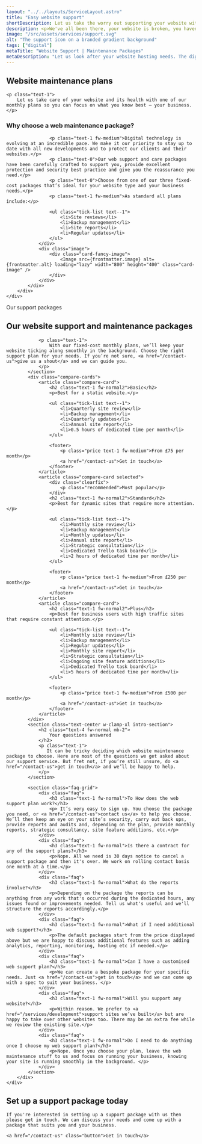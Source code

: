 ```yaml
---
layout: "../../layouts/ServiceLayout.astro"
title: "Easy website support"
shortDescription: Let us take the worry out supporting your website with our bespoke support packages.
description: <p>We've all been there, your website is broken, you haven't touched anything but suddenly it's gone. It's scary and unsettling and in the very futuristic sounding 2024 you shouldn't have to put up with that. </p><p>Taking our company core value of "being useful" we want to take the worry out of your website for you with custom support packages tailored to fit your needs.</p>
image: "/src/assets/services/support.svg"
alt: "The support icon on a branded gradient background"
tags: ["digital"]
metaTitle: "Website Support | Maintenance Packages"
metaDescription: "Let us look after your website hosting needs. The digital world is changing rapidly and we're always up to date with latest security and protection practices. We'll keep your website ticking along so you can focus on your business growth. "
---
```



<section class="strip text-center w-clamp-xl intro-section">
    <h2 class="text-5 fw-normal mb-2">
        Website maintenance plans
    </h2>

    <p class="text-1">
        Let us take care of your website and its health with one of our monthly plans so you can focus on what you know best – your business.
    </p>
</section>
<Strip theme="MID">
    <div class="wrapper">
        <div class="strip-inner">
            <div class="grid">
                <div class="contents">
                    <h3 class="text-2 fw-medium mb-m">Why choose a web maintenance package?</h3>

                    <p class="text-1 fw-medium">Digital technology is evolving at an incredible pace. We make it our priority to stay up to date with all new developments and to protect our clients and their websites.</p>
                    <p class="text-0">Our web support and care packages have been carefully crafted to support you, provide excellent protection and security best practice and give you the reassurance you need.</p>
                    <p class="text-0">Choose from one of our three fixed-cost packages that’s ideal for your website type and your business needs.</p>
                    <p class="text-1 fw-medium">As standard all plans include:</p>

                    <ul class="tick-list text--1">
                        <li>Site reviews</li>
                        <li>Backup management</li>
                        <li>Site reports</li>
                        <li>Regular updates</li>
                    </ul>
                </div>
                <div class="image">
                    <div class="card-fancy-image">
                        <Image src={frontmatter.image} alt={frontmatter.alt} loading="lazy" width="800" height="400" class="card-image" />
                    </div>	
                </div>
            </div>
        </div>
    </div>
</Strip>
<Strip theme="DARK">
    <div class="wrapper">
        <div class="strip-inner">
            <section class="text-center w-clamp-xl intro-section">
                <a id="packages" class="visually-hidden">Our support packages</a>
                <h2 class="text-4 fw-normal mb-2">
                    Our website support and maintenance packages
                </h2>

                <p class="text-1">
                    With our fixed-cost monthly plans, we’ll keep your website ticking along smoothly in the background. Choose the right support plan for your needs. If you’re not sure, <a href="/contact-us">give us a shout</a> and we can guide you.
                </p>
            </section>
            <div class="compare-cards">
                <article class="compare-card">
                    <h2 class="text-1 fw-normal2">Basic</h2>
                    <p>Best for a static website.</p>

                    <ul class="tick-list text--1">
                        <li>Quarterly site review</li>
                        <li>Backup management</li>
                        <li>Quarterly updates</li>
                        <li>Annual site report</li>
                        <li>0.5 hours of dedicated time per month</li>
                    </ul>

                    <footer>
                        <p class="price text-1 fw-medium">From £75 per month</p>
                        <a href="/contact-us">Get in touch</a>
                    </footer>
                </article>
                <article class="compare-card selected">
                    <div class="clearfix">
                        <p class="recommended">Most popular</p>
                    </div>
                    <h2 class="text-1 fw-normal2">Standard</h2>
                    <p>Best for dynamic sites that require more attention.</p>

                    <ul class="tick-list text--1">
                        <li>Monthly site review</li>
                        <li>Backup management</li>
                        <li>Monthly updates</li>
                        <li>Annual site report</li>
                        <li>Strategic consultation</li>
                        <li>Dedicated Trello task board</li>
                        <li>2 hours of dedicated time per month</li>
                    </ul>

                    <footer>
                        <p class="price text-1 fw-medium">From £250 per month</p>
                        <a href="/contact-us">Get in touch</a>
                    </footer>
                </article>
                <article class="compare-card">
                    <h2 class="text-1 fw-normal2">Plus</h2>
                    <p>Best for business users with high traffic sites that require constant attention.</p>

                    <ul class="tick-list text--1">
                        <li>Monthly site review</li>
                        <li>Backup management</li>
                        <li>Regular updates</li>
                        <li>Monthly site report</li>
                        <li>Strategic consultation</li>
                        <li>Ongoing site feature additions</li>
                        <li>Dedicated Trello task board</li>
                        <li>5 hours of dedicated time per month</li>
                    </ul>

                    <footer>
                        <p class="price text-1 fw-medium">From £500 per month</p>
                        <a href="/contact-us">Get in touch</a>
                    </footer>
                </article>
            </div>
            <section class="text-center w-clamp-xl intro-section">
                <h2 class="text-4 fw-normal mb-2">
                    Your questions answered
                </h2>
                <p class="text-1">
                   It can be tricky deciding which website maintenance package to choose. Here are most of the questions we get asked about our support service. But fret not, if you’re still unsure, do <a href="/contact-us">get in touch</a> and we’ll be happy to help.
                </p>
            </section>

            <section class="faq-grid">
                <div class="faq">
                    <h3 class="text-1 fw-normal">To How does the web support plan work?</h3>
                    <p> It’s very easy to sign up. You choose the package you need, or <a href="/contact-us">contact us</a> to help you choose. We’ll then keep an eye on your site’s security, carry out back ups, provide reports and audits and, depending on the plan, provide monthly reports, strategic consultancy, site feature additions, etc.</p>
                </div>
                <div class="faq">
                    <h3 class="text-1 fw-normal">Is there a contract for any of the support plans?</h3>
                    <p>Nope. All we need is 30 days notice to cancel a support package and then it's over. We work on rolling contact basis one month at a time.</p>
                </div>
                <div class="faq">
                    <h3 class="text-1 fw-normal">What do the reports involve?</h3>
                    <p>Depending on the package the reports can be anything from any work that's occurred during the dedicated hours, any issues found or improvements needed. Tell us what's useful and we'll structure the reports accordingly.</p>
                </div>
                <div class="faq">
                    <h3 class="text-1 fw-normal">What if I need additional web support?</h3>
                    <p>The default packages start from the price displayed above but we are happy to discuss additional features such as adding analytics, reporting, monitoring, hosting etc if needed.</p>
                </div>
                <div class="faq">
                    <h3 class="text-1 fw-normal">Can I have a customised web support plan?</h3>
                    <p>We can create a bespoke package for your specific needs. Just <a href="/contact-us">get in touch</a> and we can come up with a spec to suit your business. </p>
                </div>
                <div class="faq">
                    <h3 class="text-1 fw-normal">Will you support any website?</h3>
                    <p>Within reason. We prefer to <a href="/services/development">support sites we’ve built</a> but are happy to take over other websites too. There may be an extra fee while we review the existing site.</p>
                </div>
                <div class="faq">
                    <h3 class="text-1 fw-normal">Do I need to do anything once I choose my web support plan?</h3>
                    <p>Nope. Once you choose your plan, leave the web maintenance stuff to us and focus on running your business, knowing your site is running smoothly in the background. </p>
                </div>
            </section>
        </div>
    </div>
</Strip>

<GradientContentStrip horse="EATING">
    <h2 class="heading">
        Set up a support package today
    </h2>

    If you're interested in setting up a support package with us then please get in touch. We can discuss your needs and come up with a package that suits you and your business.

    <a href="/contact-us" class="button">Get in touch</a>
</GradientContentStrip>